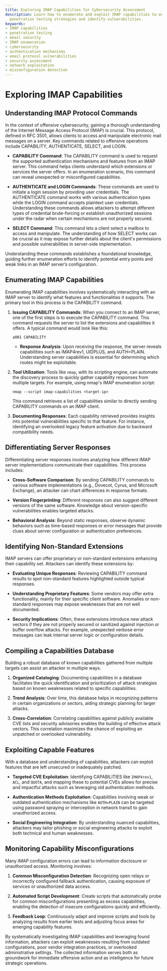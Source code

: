 ```yaml
---
title: Exploring IMAP Capabilities for Cybersecurity Assessment
description: Learn how to enumerate and exploit IMAP capabilities to enhance your
  penetration testing strategies and identify vulnerabilities.
keywords:
- IMAP capabilities
- penetration testing
- email security
- IMAP enumeration
- cybersecurity
- authentication mechanisms
- email protocol vulnerabilities
- security assessment
- network exploitation
- misconfiguration detection
---
```


# Exploring IMAP Capabilities

## Understanding IMAP Protocol Commands

In the context of offensive cybersecurity, gaining a thorough understanding of the Internet Message Access Protocol (IMAP) is crucial. This protocol, defined in RFC 3501, allows clients to access and manipulate electronic mail messages on a server. Key commands related to offensive operations include CAPABILITY, AUTHENTICATE, SELECT, and LOGIN. 

- **CAPABILITY Command**: The CAPABILITY command is used to request the supported authentication mechanisms and features from an IMAP server. This command helps clients understand which extensions or services the server offers. In an enumeration scenario, this command can reveal unexpected or misconfigured capabilities.

- **AUTHENTICATE and LOGIN Commands**: These commands are used to initiate a login session by providing user credentials. The AUTHENTICATE command works with various authentication types while the LOGIN command accepts plaintext user credentials. Understanding these commands allows attackers to attempt different types of credential brute-forcing or establish unauthorized sessions under the radar when certain mechanisms are not properly secured.

- **SELECT Command**: This command lets a client select a mailbox to access and manipulate. The understanding of how SELECT works can be crucial as it may expose further details about the client's permissions and possible vulnerabilities in server-side implementation.

Understanding these commands establishes a foundational knowledge, guiding further enumeration efforts to identify potential entry points and weak links in an IMAP server’s configuration.

## Enumerating IMAP Capabilities

Enumerating IMAP capabilities involves systematically interacting with an IMAP server to identify what features and functionalities it supports. The primary tool in this process is the CAPABILITY command.

1. **Issuing CAPABILITY Commands**: When you connect to an IMAP server, one of the first steps is to execute the CAPABILITY command. This command requests the server to list the extensions and capabilities it offers. A typical command would look like this:

   ```
   a001 CAPABILITY
   ```

   - **Response Analysis**: Upon receiving the response, the server reveals capabilities such as IMAP4rev1, UIDPLUS, and AUTH=PLAIN. Understanding server capabilities is essential for determining which routes might be exploitable.

2. **Tool Utilization**: Tools like `nmap`, with its scripting engine, can automate the discovery process to quickly gather capability responses from multiple targets. For example, using nmap's IMAP enumeration script:

   ```
   nmap --script imap-capabilities <target-ip>
   ```

   This command retrieves a list of capabilities similar to directly sending CAPABILITY commands on an IMAP client.

3. **Documenting Responses**: Each capability retrieved provides insights into potential vulnerabilities specific to that feature. For instance, identifying an overlooked legacy feature activation due to backward compatibility needs. 

## Differentiating Server Responses

Differentiating server responses involves analyzing how different IMAP server implementations communicate their capabilities. This process includes:

- **Cross-Software Comparison**: By sending CAPABILITY commands to various software implementations (e.g., Dovecot, Cyrus, and Microsoft Exchange), an attacker can chart differences in response formats. 

- **Version Fingerprinting**: Different responses can also suggest different versions of the same software. Knowledge about version-specific vulnerabilities enables targeted attacks.

- **Behavioral Analysis**: Beyond static responses, observe dynamic behaviors such as time-based responses or error messages that provide clues about server configuration or authentication preferences.

## Identifying Non-Standard Extensions

IMAP servers can offer proprietary or non-standard extensions enhancing their capability set. Attackers can identify these extensions by:

- **Evaluating Unique Responses**: Reviewing CAPABILITY command results to spot non-standard features highlighted outside typical responses. 

- **Understanding Proprietary Features**: Some vendors may offer extra functionality, mainly for their specific client software. Anomalies or non-standard responses may expose weaknesses that are not well documented.

- **Security Implications**: Often, these extensions introduce new attack vectors if they are not properly secured or sanitized against injection or buffer overflow attacks. For example, unexpected verbose error messages can leak internal server logic or configuration details. 

## Compiling a Capabilities Database

Building a robust database of known capabilities gathered from multiple targets can assist an attacker in multiple ways.

1. **Organized Cataloging**: Documenting capabilities in a database facilitates the quick identification and prioritization of attack strategies based on known weaknesses related to specific capabilities.

2. **Trend Analysis**: Over time, this database helps in recognizing patterns in certain organizations or sectors, aiding strategic planning for larger attacks.

3. **Cross-Correlation**: Correlating capabilities against publicly available CVE lists and security advisories enables the building of effective attack vectors. This correlation maximizes the chance of exploiting an unpatched or overlooked vulnerability.

## Exploiting Capable Features

With a database and understanding of capabilities, attackers can exploit features that are left unsecured or inadequately patched.

- **Targeted CVE Exploitation**: Identifying CAPABILITIES like `IMAP4rev1`, `ACL`, and `QUOTA`, and mapping these to potential CVEs allows for precise and impactful attacks such as leveraging old authentication methods.

- **Authentication Methods Exploitation**: Capabilities involving weak or outdated authentication mechanisms like `AUTH=PLAIN` can be targeted using password spraying or interception in network transit to gain unauthorized access.

- **Social Engineering Integration**: By understanding nuanced capabilities, attackers may tailor phishing or social engineering attacks to exploit both technical and human weaknesses.

## Monitoring Capability Misconfigurations

Many IMAP configuration errors can lead to information disclosure or unauthorized access. Monitoring involves:

1. **Common Misconfiguration Detection**: Recognizing open relays or incorrectly configured fallback authentication, causing exposure of services or unauthorized data access.

2. **Automated Script Development**: Create scripts that automatically probe for common misconfigurations presenting as excess capabilities, enabling the detection of insecure configurations quickly and efficiently.

3. **Feedback Loop**: Continuously adapt and improve scripts and tools by analyzing results from earlier tests and adjusting focus areas for emerging capability features.

By systematically investigating IMAP capabilities and leveraging found information, attackers can exploit weaknesses resulting from outdated configurations, poor vendor integration practices, or overlooked administrative settings. The collected information serves both as groundwork for immediate offensive action and as intelligence for future strategic operations.